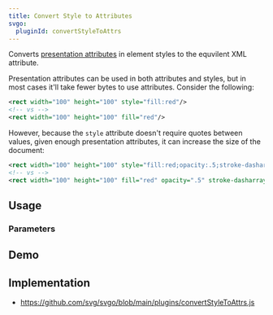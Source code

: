 ```yaml
---
title: Convert Style to Attributes
svgo:
  pluginId: convertStyleToAttrs
---
```


Converts [presentation attributes](https://developer.mozilla.org/docs/Web/SVG/Attribute/Presentation) in element styles to the equvilent XML attribute.

Presentation attributes can be used in both attributes and styles, but in most cases it'll take fewer bytes to use attributes. Consider the following:

```xml
<rect width="100" height="100" style="fill:red"/>
<!-- vs -->
<rect width="100" height="100" fill="red"/>
```

However, because the `style` attribute doesn't require quotes between values, given enough presentation attributes, it can increase the size of the document:

```xml
<rect width="100" height="100" style="fill:red;opacity:.5;stroke-dasharray:1;stroke:blue;stroke-opacity:.5"/>
<!-- vs -->
<rect width="100" height="100" fill="red" opacity=".5" stroke-dasharray="1" stroke="blue" stroke-opacity=".5"/>
```

## Usage

<PluginUsage />

### Parameters

<PluginParams />

## Demo

<PluginDemo />

## Implementation

- https://github.com/svg/svgo/blob/main/plugins/convertStyleToAttrs.js

